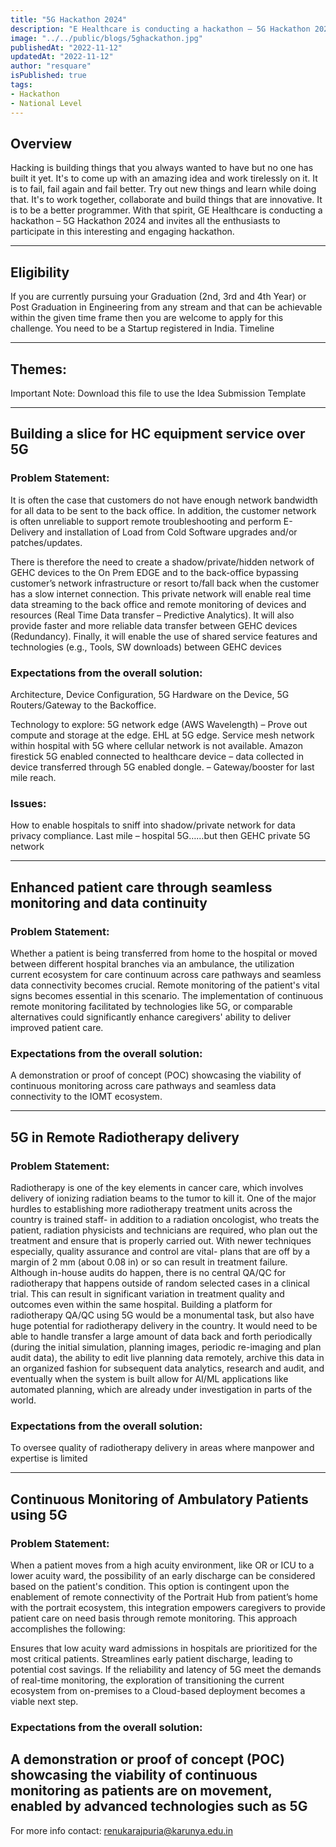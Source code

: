 ```yaml
---
title: "5G Hackathon 2024"
description: "E Healthcare is conducting a hackathon – 5G Hackathon 2024 and invites all the enthusiasts to participate in this interesting and engaging hackathon."
image: "../../public/blogs/5ghackathon.jpg"
publishedAt: "2022-11-12"
updatedAt: "2022-11-12"
author: "resquare"
isPublished: true
tags:
- Hackathon
- National Level
---
```



## Overview
Hacking is building things that you always wanted to have but no one has built it yet. It's to come up with an amazing idea and work tirelessly on it. It is to fail, fail again and fail better. Try out new things and learn while doing that. It's to work together, collaborate and build things that are innovative. It is to be a better programmer. With that spirit, GE Healthcare is conducting a hackathon – 5G Hackathon 2024 and invites all the enthusiasts to participate in this interesting and engaging hackathon.

---

## Eligibility
If you are currently pursuing your Graduation (2nd, 3rd and 4th Year) or Post Graduation in Engineering from any stream and that can be achievable within the given time frame then you are welcome to apply for this challenge.
You need to be a Startup registered in India.
Timeline

---

## Themes:
Important Note: Download this file to use the Idea Submission Template

---
 
## Building a slice for HC equipment service over 5G

### Problem Statement: 

It is often the case that customers do not have enough network bandwidth for all data to be sent to the back office. In addition, the customer network is often unreliable to support remote troubleshooting and perform E-Delivery and installation of Load from Cold Software upgrades and/or patches/updates. 

There is therefore the need to create a shadow/private/hidden network of GEHC devices to the On Prem EDGE and to the back-office bypassing customer’s network infrastructure or resort to/fall back when the customer has a slow internet connection. This private network will enable real time data streaming to the back office and remote monitoring of devices and resources (Real Time Data transfer – Predictive Analytics). It will also provide faster and more reliable data transfer between GEHC devices (Redundancy). Finally, it will enable the use of shared service features and technologies (e.g., Tools, SW downloads) between GEHC devices 

### Expectations from the overall solution: 

Architecture, Device Configuration, 5G Hardware on the Device, 5G Routers/Gateway to the Backoffice. 

Technology to explore: 5G network edge (AWS Wavelength) – Prove out compute and storage at the edge. EHL at 5G edge. Service mesh network within hospital with 5G where cellular network is not available.  Amazon firestick 5G enabled connected to healthcare device – data collected in device transferred through 5G enabled dongle. – Gateway/booster for last mile reach. 

### Issues: 
How to enable hospitals to sniff into shadow/private network for data privacy compliance. Last mile – hospital 5G……but then GEHC private 5G network 

---

## Enhanced patient care through seamless monitoring and data continuity

### Problem Statement: 

Whether a patient is being transferred from home to the hospital or moved between different hospital branches via an ambulance, the utilization current ecosystem for care continuum across care pathways and seamless data connectivity becomes crucial. Remote monitoring of the patient's vital signs becomes essential in this scenario. The implementation of continuous remote monitoring facilitated by technologies like 5G, or comparable alternatives could significantly enhance caregivers' ability to deliver improved patient care. 

### Expectations from the overall solution: 

A demonstration or proof of concept (POC) showcasing the viability of continuous monitoring across care pathways and seamless data connectivity to the IOMT ecosystem. 

---
 
## 5G in Remote Radiotherapy delivery
### Problem Statement: 

Radiotherapy is one of the key elements in cancer care, which involves delivery of ionizing radiation beams to the tumor to kill it. One of the major hurdles to establishing more radiotherapy treatment units across the country is trained staff- in addition to a radiation oncologist, who treats the patient, radiation physicists and technicians are required, who plan out the treatment and ensure that is properly carried out. With newer techniques especially, quality assurance and control are vital- plans that are off by a margin of 2 mm (about 0.08 in) or so can result in treatment failure. Although in-house audits do happen, there is no central QA/QC for radiotherapy that happens outside of random selected cases in a clinical trial. This can result in significant variation in treatment quality and outcomes even within the same hospital. Building a platform for radiotherapy QA/QC using 5G would be a monumental task, but also have huge potential for radiotherapy delivery in the country. It would need to be able to handle transfer a large amount of data back and forth periodically (during the initial simulation, planning images, periodic re-imaging and plan audit data), the ability to edit live planning data remotely, archive this data in an organized fashion for subsequent data analytics, research and audit, and eventually when the system is built allow for AI/ML applications like automated planning, which are already under investigation in parts of the world. 

### Expectations from the overall solution: 

To oversee quality of radiotherapy delivery in areas where manpower and expertise is limited 

---

## Continuous Monitoring of Ambulatory Patients using 5G
### Problem Statement: 

When a patient moves from a high acuity environment, like OR or ICU to a lower acuity ward, the possibility of an early discharge can be considered based on the patient's condition. This option is contingent upon the enablement of remote connectivity of the Portrait Hub from patient’s home with the portrait ecosystem, this integration empowers caregivers to provide patient care on need basis through remote monitoring. This approach accomplishes the following: 

Ensures that low acuity ward admissions in hospitals are prioritized for the most critical patients. 
Streamlines early patient discharge, leading to potential cost savings. 
If the reliability and latency of 5G meet the demands of real-time monitoring, the exploration of transitioning the current ecosystem from on-premises to a Cloud-based deployment becomes a viable next step. 
### Expectations from the overall solution: 

A demonstration or proof of concept (POC) showcasing the viability of continuous monitoring as patients are on movement, enabled by advanced technologies such as 5G 
---

For more info contact: renukarajpuria@karunya.edu.in
